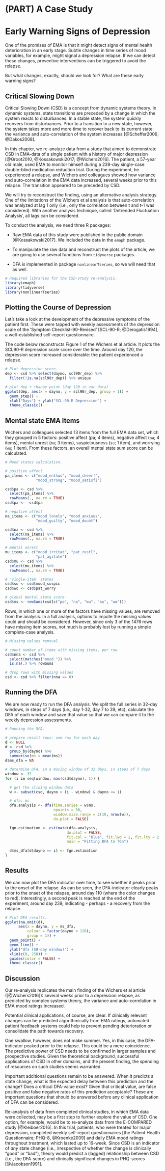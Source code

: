 # (PART) A Case Study {-}

# Early Warning Signs of Depression {#csd}

One of the promises of EMA is that it might detect signs of mental health
deterioration in an early stage. Subtle changes in time series of mood
variables, for example, might signal a depression relapse. If we can detect
these changes, preventive interventions can be triggered to avoid the relapse.

But what changes, exactly, should we look for? What are these early warning
signs?


## Critical Slowing Down

Critical Slowing Down (CSD) is a concept from dynamic systems theory. In dynamic
systems, state transitions are preceded by a change in which the system reacts
to disturbances. In a stable state, the system quickly recovers from
disturbances. Prior to a transition to a new state, however, the system takes
more and more time to recover back to its current state: the variance and
auto-correlation of the system increases [@Scheffer2009; @Dakos2008].

In this chapter, we re-analyze data from a study that aimed to demonstrate CSD
in EMA-data of a single patient with a history of major depression [@Groot2010,
@Kossakowski2017; @Wichers2016]. The patient, a 57-year old male, used EMA to
monitor himself during a 239-day single-case double-blind medication reduction
trial. During the experiment, he experienced a relapse, and Wichers and
colleagues showed how variance and auto-correlation in the EMA data increased,
several weeks prior to this relapse. The transition appeared to be preceded by
CSD.

We will try to reconstruct the finding, using an alternative analysis strategy.
One of the limitations of the Wichers et al analysis is that auto-correlation was
analyzed at lag 1 only (i.e., only the correlation between t and t-1 was
considered). With another analysis technique, called 'Detrended Fluctuation
Analysis', all lags can be considered.

To conduct the analysis, we need three R packages:

- Raw EMA data of this study were published in the public domain
[@Kossakowski2017]. We included the data in the `emaph` package.

- To manipulate the raw data and reconstruct the plots of the article, we are
going to use several functions from `tidyverse` packages.

- DFA is implemented in package `nonlinearTseries`, so we will need that as well.

```r
# Required libraries for the CSD-study re-analysis.
library(emaph)
library(tidyverse)
library(nonlinearTseries)
```


## Plotting the Course of Depression 

Let's take a look at the development of the depressive symptoms of the patient
first. These were tapped with weekly assessments of the depression scale of the
'Symptom Checklist-90-Revised' [SCL-90-R; @Derogatis1994], a well-established
self-report questionnaire.

The code below reconstructs Figure 1 of the Wichers et al article. It plots the
SCL90-R depression scale score over the time. Around day 120, the depression
score increased considerable: the patient experienced a relapse.

```r
# Plot depression score.
dep <- csd %>% select(dayno, scl90r_dep) %>%
  filter(!is.na(scl90r_dep)) %>% unique

# plot dep + change point (day 120 in our data)
ggplot(dep, aes(x = dayno, y = scl90r_dep, group = 1)) +
  geom_step() +
  xlab("Days") + ylab("SCL-90-R Depression") + 
  theme_classic()
```


## Mental state EMA Items

Wichers and colleagues selected 13 items from the full EMA data set, which they
grouped in 5 factors: positive affect (pa; 4 items), negative affect (`na`; 4
items), mental unrest (`mu`; 3 items), suspiciousness (`su`; 1 item), and worrying
(`wo`; 1 item). From these factors, an overall mental state sum score can be
calculated.

```r
# Mood states calculation.

# positive affect
pa_items <- c("mood_enthus", "mood_cheerf",
              "mood_strong", "mood_satisfi")

csd$pa <- csd %>%
  select(pa_items) %>%
  rowMeans(., na.rm = TRUE)
csd$pa <- -csd$pa

# negative affect
na_items <- c("mood_lonely", "mood_anxious",
              "mood_guilty", "mood_doubt")

csd$na <- csd %>%
  select(na_items) %>%
  rowMeans(., na.rm = TRUE)

# mental unrest
mu_items <- c("mood_irritat", "pat_restl",
              "pat_agitate")
csd$mu <- csd %>%
  select(mu_items) %>%
  rowMeans(., na.rm = TRUE)

# 'single-item' states
csd$su <- csd$mood_suspic
csd$wo <- csd$pat_worry

# global mental state score
csd$ms <- rowSums(csd[c("pa", "na", "mu", "su", "wo")])
```

Rows, in which one or more of the factors have missing values, are removed from
the analysis. In a full analysis, options to impute the missing values could and
should be considered. However, since only 3 of the 1476 rows have missing item
scores, not much is probably lost by running a simple complete-case analysis.

```r
# Missing values removal.

# count number of items with missing items, per row
csd$nna <- csd %>%
  select(matches("mood_")) %>%
  is.na(.) %>% rowSums

# drop rows with missing values
csd <- csd %>% filter(nna == 0)
```


## Running the DFA

We are now ready to run the DFA analysis. We split the full series in 32-day
windows, in steps of 7 days (i.e., day 1-32, day 7 to 39, etc), calculate the
DFA of each window and save that value so that we can compare it to the weekly
depression assessments.


```r
# Running the DFA.

# prepare result rows: one row for each day
d <- NULL
d <- csd %>% 
  group_by(dayno) %>%
  summarise(ms = mean(ms))
d$ms_dfa = NA

# determine DFA, in a moving window of 32 days, in steps of 7 days
window <- 32
for (i in seq(window, max(csd$dayno), 1)) {

  # get the sliding window data
  w <- subset(csd, dayno > (i - window) & dayno <= i)

  # dfa: ms
  dfa.analysis <- dfa(time.series = w$ms,
                      npoints = 30,
                      window.size.range = c(10, nrow(w)),
                      do.plot = FALSE)

  fgn.estimation <- estimate(dfa.analysis,
                            do.plot = FALSE,
                            fit.col = "blue", fit.lwd = 2, fit.lty = 2,
                            main = "Fitting DFA to fGn")
  
  d$ms_dfa[d$dayno == i] <- fgn.estimation
}
```



## Results

We can now plot the DFA indicator over time, to see whether it peaks prior to
the onset of the relapse. As can be seen, the DFA-indicator clearly peaks prior
to the onset of the relapse, around day 110 (where the color changes to red).
Interestingly, a second peak is reached at the end of the experiment, around
day 239, indicating - perhaps - a recovery from the relapse.

```r
# Plot DFA results.
ggplot(na.omit(d),
      aes(x = dayno, y = ms_dfa, 
          colour = factor(dayno < 120), 
          group = 1)) +
  geom_point() +
  geom_line() + 
  ylab("dfa (60-day window)") + 
  xlim(c(0, 250)) + 
  guides(color = FALSE) + 
  theme_classic()
```


## Discussion

Our re-analysis replicates the main finding of the Wichers et al article
([@Wichers2016]): several weeks prior to a depression relapse, as predicted by
complex systems theory, the variance and auto-correlation in EMA mood ratings
increased.

Potential clinical applications, of course, are clear. If clinically relevant
changes can be predicted algorithmically from EMA ratings, automated patient
feedback systems could help to prevent pending deterioration or consolidate the
path towards recovery.

One swallow, however, does not make summer. Yes, in this case, the DFA-indicator
peaked prior to the relapse. This could be a mere coincidence. The predictive
power of CSD needs to be confirmed in larger samples and prospective studies.
Given the theoretical background, successful applications of CSD in other
domains, and the present finding, the spending of resources on such studies
seems warranted.

Important additional questions remain to be answered. When it predicts a state
change, what is the expected delay between this prediction and the change? Does
a critical DFA-value exist? Given that critical value, are false positive and
false negative rates of this prediction acceptable? These are important
questions that should be answered before any clinical application of DFA can be
considered.

Re-analysis of data from completed clinical studies, in which EMA data were
collected, may be a first step to further explore the value of CSD. One option,
for example, would be to re-analyze data from the E-COMPARED study
[@Kleiboer2016]. In this trial, patients, who were treated for major
depression, completed weekly self-report questionnaires [the Patient Health
Questionnaire; PHQ-8, @Kroenke2009] and daily EMA mood ratings throughout
treatment, which lasted up to 16-week. Since CSD is an indicator of *any* state
change (i.e., irrespective of whether the change is clinically "good" or "bad"),
theory would predict a (lagged) relationship between CSD (i.e., the DFA-score)
and clinically significant changes in PHQ-scores [@Jacobson1991].






